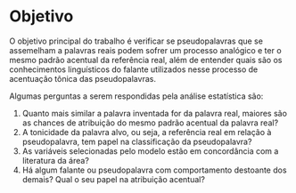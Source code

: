 # Objetivo

O objetivo principal do trabalho é verificar se pseudopalavras que se assemelham 
a palavras reais podem sofrer um processo analógico e ter o mesmo padrão 
acentual da referência real, além de entender quais são os conhecimentos
linguísticos do falante utilizados nesse processo de acentuação tônica das
pseudopalavras. 

Algumas perguntas a serem respondidas pela análise estatística são: 
  
1. Quanto mais similar a palavra inventada for da palavra real, maiores são as 
chances de atribuição do mesmo padrão acentual da palavra real?  
2. A tonicidade da palavra alvo, ou seja, a referência real em relação à 
pseudopalavra, tem papel na classificação da pseudopalavra?  
3. As variáveis selecionadas pelo modelo estão em concordância com a literatura 
da área?  
4. Há algum falante ou pseudopalavra com comportamento destoante dos demais? 
Qual o seu papel na atribuição acentual?
